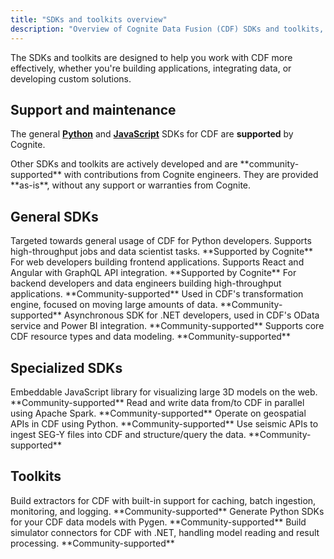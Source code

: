 ```yaml
---
title: "SDKs and toolkits overview"
description: "Overview of Cognite Data Fusion (CDF) SDKs and toolkits, including general, specialized, and industry SDKs, as well as supported languages and tools."
---
```


The SDKs and toolkits are designed to help you work with CDF more effectively, whether you're building applications, integrating data, or developing custom solutions.

## Support and maintenance

The general [**Python**](sdks/python/index.md) and [**JavaScript**](sdks/js/index.md) SDKs for CDF are **supported** by Cognite.

<Warning>
Other SDKs and toolkits are actively developed and are **community-supported** with contributions from Cognite engineers. They are provided **as-is**, without any support or warranties from Cognite.
</Warning>

## General SDKs

<CardGroup>
  <Card title="Python" icon="python" href="/sdks/python/">
    Targeted towards general usage of CDF for Python developers. Supports high-throughput jobs and data scientist tasks.
    **Supported by Cognite**
  </Card>

  <Card title="JavaScript" icon="js" href="/sdks/js">
    For web developers building frontend applications. Supports React and Angular with GraphQL API integration.
    **Supported by Cognite**
  </Card>

  <Card title="Java" icon="java" href="https://github.com/cognitedata/cdf-sdk-java#quickstart">
    For backend developers and data engineers building high-throughput applications.
    **Community-supported**
  </Card>

  <Card title="Scala" icon="code" href="https://github.com/cognitedata/cognite-sdk-scala">
    Used in CDF's transformation engine, focused on moving large amounts of data.
    **Community-supported**
  </Card>

  <Card title=".NET" icon="microsoft" href="https://github.com/cognitedata/cognite-sdk-dotnet">
    Asynchronous SDK for .NET developers, used in CDF's OData service and Power BI integration.
    **Community-supported**
  </Card>

  <Card title="Rust" icon="rust" href="https://github.com/cognitedata/cognite-sdk-rust">
    Supports core CDF resource types and data modeling.
    **Community-supported**
  </Card>
</CardGroup>

## Specialized SDKs

<CardGroup>
  <Card title="Reveal 3D viewer" icon="box" href="https://cognitedata.github.io/reveal-docs/docs/">
    Embeddable JavaScript library for visualizing large 3D models on the web.
    **Community-supported**
  </Card>

  <Card title="Spark Data Source" icon="bolt" href="https://github.com/cognitedata/cdp-spark-datasource/blob/master/README.md">
    Read and write data from/to CDF in parallel using Apache Spark.
    **Community-supported**
  </Card>

  <Card title="Geospatial SDK" icon="map" href="https://cognite-sdk-python.readthedocs-hosted.com/en/latest/geospatial.html">
    Operate on geospatial APIs in CDF using Python.
    **Community-supported**
  </Card>

  <Card title="Seismic SDK" icon="audio-waveform" href="/sdks/seismic/">
    Use seismic APIs to ingest SEG-Y files into CDF and structure/query the data.
    **Community-supported**
  </Card>
</CardGroup>

## Toolkits

<CardGroup>
  <Card title="Extractor utils" icon="cog" href="https://cognite-extractor-utils.readthedocs-hosted.com/en/latest/quickstart.html">
    Build extractors for CDF with built-in support for caching, batch ingestion, monitoring, and logging.
    **Community-supported**
  </Card>

  <Card title="Data Modeling SDK Generator" icon="package" href="/sdks/pygen">
    Generate Python SDKs for your CDF data models with Pygen.
    **Community-supported**
  </Card>

  <Card title="Simulator utils" icon="chart-line" href="https://cognitedata.github.io/dotnet-simulator-utils/">
    Build simulator connectors for CDF with .NET, handling model reading and result processing.
    **Community-supported**
  </Card>
</CardGroup>
